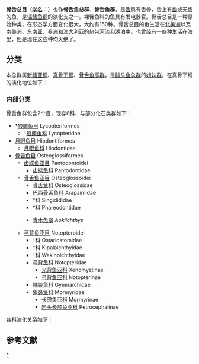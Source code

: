 {{Automatic taxobox 
| name = 骨舌魚總目
|fossil_range = {{fossilrange|earliest=三叠纪|晚侏罗世|现今}}
| image = Arapaima gigas.jpg
| image_width = 240px
| image_caption = [[巨骨舌魚|巨骨舌魚]] ''Arapaima gigas''
| display_parents=4
| taxon= Osteoglossomorpha
| subdivision_ranks = 目
| subdivision =*[[骨舌魚目|骨舌魚目]] Osteoglossiformes
*[[月眼魚目|月眼魚目]] Hiodontiformes
*†[[乞丐魚目|乞丐魚目]] Ichthyodectiformes
*†[[狼鰭魚目|狼鰭魚目]] Lycopteriformes	
|synonyms=
*Osteoglossocephala
}}
'''骨舌总目'''（[[学名|学名]]：{{lang|la|Osteoglossomorpha}}）也作'''骨舌鱼总群'''{{r|deepfin}}、'''骨舌鱼群'''{{r|deepfin3|PLoS}}，是[[舌|舌]]具有舌骨，舌上有[[齿|齿]]或无齿的鱼，是[[辐鳍鱼纲|辐鳍鱼纲]]的演化支之一。裸臀鱼科的鱼具有发电器官。骨舌总目是一种原始种类，在形态学方面变化很大，大约有150种。骨舌总目的鱼生活在[[北美洲|北美洲]]以及[[南美洲|南美洲]]、[[东南亚|东南亚]]、[[非洲|非洲]]和[[澳大利亚|澳大利亚]]的热带河流和湖泊中，也曾经有一些种生活在海里，但是现在这些种均灭绝了。

==分类==
本总群属[[新鳍亚纲|新鳍亚纲]]、[[真骨下纲|真骨下纲]]、[[骨舌鱼高群|骨舌鱼高群]]，是[[鲱头鱼总群|鲱头鱼总群]]的[[姐妹群|姐妹群]]，在真骨下纲的演化地位如下{{r|deepfin}}：
{{真骨下纲支序分类法}}
===内部分类===
骨舌鱼群包含2个目，现存6科{{r|deepfin|PLoS}}，与部分化石类群如下：
*†[[狼鳍鱼目|狼鳍鱼目]] Lycopteriformes
**†[[狼鳍鱼科|狼鳍鱼科]] Lycopteridae
*[[月眼鱼目|月眼鱼目]] Hiodontiformes
**[[月眼鱼科|月眼鱼科]] Hiodontidae
*[[骨舌鱼目|骨舌鱼目]] Osteoglossiformes
**[[齿蝶鱼亚目|齿蝶鱼亚目]] Pantodontoidei
***[[齿蝶鱼科|齿蝶鱼科]] Pantodontidae
**[[骨舌鱼亚目|骨舌鱼亚目]] Osteoglossoidei
***[[骨舌鱼科|骨舌鱼科]] Osteoglossidae
***[[巴西骨舌鱼科|巴西骨舌鱼科]] Arapaimidae
***†科 Singidididae
***†科 Phareodontidae
***{{绝灭}}[[青木魚屬|青木魚屬]] ''Aokiichthys''
**[[弓背鱼亚目|弓背鱼亚目]] Notopteroidei
***†科 Ostariostomidae
***†科 Kipalaichthyidae
***†科 Wakinoichthyidae
***[[弓背鱼科|弓背鱼科]] Notopteridae
****[[光背鱼亚科|光背鱼亚科]] Xenomystinae
****[[弓背鱼亚科|弓背鱼亚科]] Notopterinae
***[[裸臀鱼科|裸臀鱼科]] Gymnarchidae
***[[象鼻鱼科|象鼻鱼科]] Mormyridae
****[[长颌鱼亚科|长颌鱼亚科]] Mormyrinae
****[[岩头长颌鱼亚科|岩头长颌鱼亚科]] Petrocephalinae

各科演化关系如下：{{r|deepfin}}
{{骨舌鱼群支序分类法}}

==参考文献==
{{reflist|refs=
<ref name="deepfin">{{cite journal |last1=Betancur-R |first1=Ricardo |last2=Wiley |first2=Edward O. |last3=Arratia |first3=Gloria |last4=Acero |first4=Arturo |last5=Bailly |first5=Nicolas |last6=Miya |first6=Masaki |last7=Lecointre |first7=Guillaume |last8=Ortí |first8=Guillermo |title=Phylogenetic classification of bony fishes |journal=''BMC Evolutionary Biology'' |date=2017-07-06 |volume=17 |issue=1 |pages=162 |doi=10.1186/s12862-017-0958-3 |url=https://bmcevolbiol.biomedcentral.com/articles/10.1186/s12862-017-0958-3 |issn=1471-2148 |author= |access-date=2019-01-05 |archive-url=https://web.archive.org/web/20190322032046/https://bmcevolbiol.biomedcentral.com/articles/10.1186/s12862-017-0958-3 |archive-date=2019-03-22 |dead-url=yes }}</ref>
<ref name="deepfin3">Betancur-R, R., E. Wiley, N. Bailly, M. Miya, G. Lecointre, and G. Ortí. 2014. ''Phylogenetic Classification of Bony Fishes'' --Version 3 ({{cite web |url=http://www.deepfin.org/Classification_v3.htm |title=存档副本 |accessdate=2015-08-09 |deadurl=yes |archiveurl=https://web.archive.org/web/20150814062251/http://deepfin.org/Classification_v3.htm |archivedate=2015-08-14 }}). </ref>
<ref name="PLoS">Betancur-R., R., R.E. Broughton, E.O. Wiley, K. Carpenter, J.A. Lopez, C. Li, N.I. Holcroft, D. Arcila, M. Sanciangco, J. Cureton, F. Zhang, T. Buser, M. Campbell, T. Rowley, J.A. Ballesteros, G. Lu, T. Grande, G. Arratia & G. Ortí. 2013. ''The tree of life and a new classification of bony fishes''. [http://currents.plos.org/treeoflife/article/the-tree-of-life-and-a-new-classification-of-bony-fishes/ PLoS Currents Tree of Life] {{Wayback|url=http://currents.plos.org/treeoflife/article/the-tree-of-life-and-a-new-classification-of-bony-fishes/ |date=20201111231223 }}. 2013 Apr 18.</ref>
}}

{{commonscat|Osteoglossomorpha}}
{{维基物种|Osteoglossomorpha}}
{{骨舌總目}}
{{輻鰭魚|A.}}
{{taxonbar}}

[[Category:骨舌总目|*]]